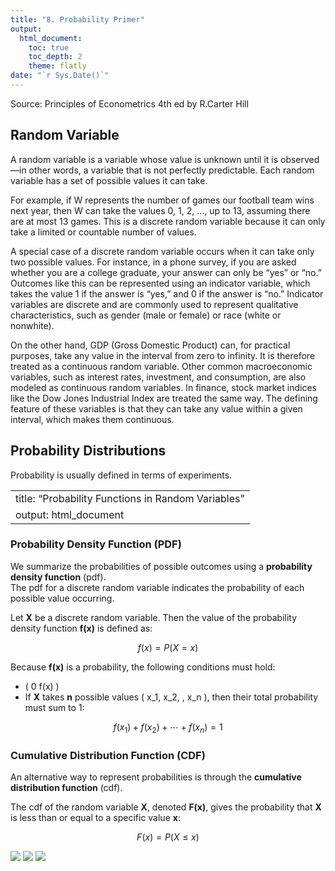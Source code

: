 ```yaml
---
title: "8. Probability Primer"
output: 
  html_document:
    toc: true
    toc_depth: 2
    theme: flatly
date: "`r Sys.Date()`"
---
```


Source: Principles of Econometrics 4th ed by R.Carter Hill

## Random Variable
A random variable is a variable whose value is unknown until it is observed—in other words, a variable that is not perfectly predictable. Each random variable has a set of possible values it can take.

For example, if W represents the number of games our football team wins next year, then W can take the values 0, 1, 2, ..., up to 13, assuming there are at most 13 games. This is a discrete random variable because it can only take a limited or countable number of values.

A special case of a discrete random variable occurs when it can take only two possible values. For instance, in a phone survey, if you are asked whether you are a college graduate, your answer can only be "yes" or "no." Outcomes like this can be represented using an indicator variable, which takes the value 1 if the answer is "yes," and 0 if the answer is "no." Indicator variables are discrete and are commonly used to represent qualitative characteristics, such as gender (male or female) or race (white or nonwhite).

On the other hand, GDP (Gross Domestic Product) can, for practical purposes, take any value in the interval from zero to infinity. It is therefore treated as a continuous random variable. Other common macroeconomic variables, such as interest rates, investment, and consumption, are also modeled as continuous random variables. In finance, stock market indices like the Dow Jones Industrial Index are treated the same way. The defining feature of these variables is that they can take any value within a given interval, which makes them continuous.

## Probability Distributions
Probability is usually defined in terms of experiments.

---
title: "Probability Functions in Random Variables"
output: html_document
---

### Probability Density Function (PDF)

We summarize the probabilities of possible outcomes using a **probability density function** (pdf).  
The pdf for a discrete random variable indicates the probability of each possible value occurring.

Let **X** be a discrete random variable. Then the value of the probability density function **f(x)** is defined as:

$$
f(x) = P(X = x)
$$

Because **f(x)** is a probability, the following conditions must hold:

- \( 0 \leq f(x) \leq 1 \)
- If **X** takes **n** possible values \( x_1, x_2, \ldots, x_n \), then their total probability must sum to 1:

$$
f(x_1) + f(x_2) + \cdots + f(x_n) = 1
$$

### Cumulative Distribution Function (CDF)

An alternative way to represent probabilities is through the **cumulative distribution function** (cdf).

The cdf of the random variable **X**, denoted **F(x)**, gives the probability that **X** is less than or equal to a specific value **x**:

$$
F(x) = P(X \leq x)
$$

![](gambar_ilustrasi_prob1.png)
![](gambar_ilustrasi_prob2.png)
![](gambar_ilustrasi_prob3.png)


